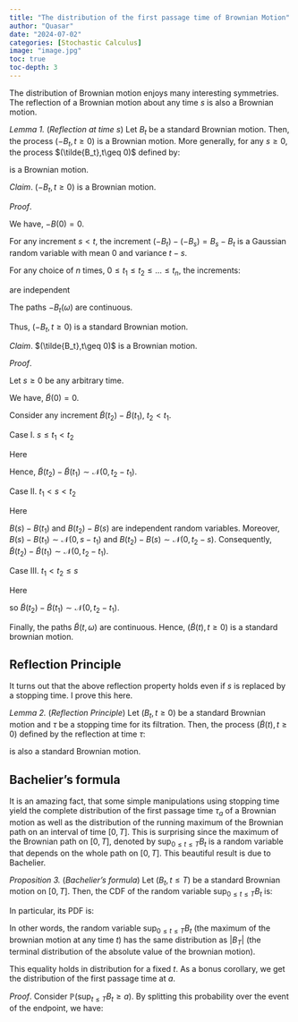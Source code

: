 ```yaml
---
title: "The distribution of the first passage time of Brownian Motion"
author: "Quasar"
date: "2024-07-02"
categories: [Stochastic Calculus]      
image: "image.jpg"
toc: true
toc-depth: 3
---
```


The distribution of Brownian motion enjoys many interesting symmetries. The reflection of a Brownian motion about any time $s$ is also a Brownian motion. 

*Lemma 1.* (*Reflection at time $s$*) Let $B_t$ be a standard Brownian motion. Then, the process $(-B_t,t \geq 0)$ is a Brownian motion. More generally, for any $s \geq 0$, the process $(\tilde{B_t},t\geq 0)$ defined by:

\begin{align*}
\tilde{B}_t = \begin{cases}
B_t & \text{ if } t\leq s\\
B_s - (B_t - B_s) & \text{ if }t > s
\end{cases}
\end{align*}

is a Brownian motion.

*Claim*. $(-B_t,t\geq 0)$ is a Brownian motion.

*Proof*.

We have, $-B(0) = 0$.

For any increment $s < t$, the increment $(-B_t) - (-B_s) = B_s - B_t$ is a Gaussian random variable with mean $0$ and variance $t - s$.

For any choice of $n$ times, $0 \leq t_1 \leq t_2 \leq \ldots \leq t_n$, the increments:

\begin{align*} 
(B_{0} - B_{t_1}), (B_{t_1} - B_{t_2}), \ldots, (B_{t_n} - B_{t_{n-1}})
\end{align*}

are independent

The paths $-B_t(\omega)$ are continuous.

Thus, $(-B_t,t\geq 0)$ is a standard Brownian motion.

*Claim*. $(\tilde{B_t},t\geq 0)$ is a Brownian motion.

*Proof*.

Let $s \geq 0$ be any arbitrary time. 

We have, $\tilde{B}(0) = 0$.

Consider any increment $\tilde{B}(t_2) - \tilde{B}(t_1)$, $t_2 < t_1$. 

Case I. $s \leq t_1 < t_2$

Here 

\begin{align*}
\tilde{B}(t_2) - \tilde{B}(t_1) &= B(s) - (B(t_2) - B(s)) - (B(s) - (B(t_1) - B(s))) \\
&= -(B(t_2) - B(t_1))
\end{align*}

Hence, $\tilde{B}(t_2) - \tilde{B}(t_1) \sim \mathcal{N}(0,t_2 - t_1)$.

Case II. $t_1 < s < t_2$

Here 

\begin{align*}
\tilde{B}(t_2) - \tilde{B}(t_1) &= B(s) - (B(t_2) - B(s)) - B(t_1)\\
&= (B(s) - B(t_1)) - (B(t_2) - B(s))
\end{align*}

$B(s) - B(t_1)$ and $B(t_2) - B(s)$ are independent random variables. Moreover, $B(s) - B(t_1) \sim \mathcal{N}(0,s - t_1)$ and $B(t_2) - B(s) \sim \mathcal{N}(0,t_2 - s)$. Consequently, $\tilde{B}(t_2) - \tilde{B}(t_1) \sim \mathcal{N}(0,t_2 - t_1)$.

Case III. $t_1 < t_2 \leq s$

Here

\begin{align*}
\tilde{B}(t_2) - \tilde{B}(t_1) &= B(t_2) - B(t_1)
\end{align*}

so $\tilde{B}(t_2) - \tilde{B}(t_1) \sim \mathcal{N}(0,t_2 - t_1)$. 

Finally, the paths $\tilde{B}(t,\omega)$ are continuous. Hence, $(\tilde{B}(t),t\geq 0)$ is a standard brownian motion.

## Reflection Principle

It turns out that the above reflection property holds even if $s$ is replaced by a stopping time. I prove this here.

*Lemma 2.* (*Reflection Principle*) Let $(B_t,t \geq 0)$ be a standard Brownian motion and $\tau$ be a stopping time for its filtration. Then, the process $(\tilde{B}(t),t\geq 0)$ defined by the reflection at time $\tau$:

\begin{align*}
\tilde{B}(t) &= \begin{cases}
B_t & \text{ if } t\leq \tau\\
B_\tau - (B_t - B_\tau) & \text{ if }t > \tau
\end{cases}
\end{align*}

is also a standard Brownian motion.

## Bachelier's formula

It is an amazing fact, that some simple manipulations using stopping time yield the complete distribution of the first passage time $\tau_a$ of a Brownian motion as well as the distribution of the running maximum of the Brownian path on an interval of time $[0,T]$. This is surprising since the maximum of the Brownian path on $[0,T]$, denoted by $\sup_{0\leq t \leq T} B_t$ is a random variable that depends on the whole path on $[0,T]$. This beautiful result is due to Bachelier.

*Proposition 3.* (*Bachelier's formula*) Let $(B_t,t\leq T)$ be a standard Brownian motion on $[0,T]$. Then, the CDF of the random variable $\sup_{0 \leq t\leq T} B_t$ is:

\begin{align*}
\mathbb{P}\left(\sup_{0\leq t \leq T} B_t \leq a\right) = \mathbb{P}(|B_T| \leq a) \quad \text{ for any }a\geq 0
\end{align*}

In particular, its PDF is:

\begin{align*}
f_{max}(a) = \frac{2}{\sqrt{2\pi T}} e^{-a^2/2T}
\end{align*}

In other words, the random variable $\sup_{0 \leq t \leq T} B_t$ (the maximum of the brownian motion at any time $t$) has the same distribution as $|B_T|$ (the terminal distribution of the absolute value of the brownian motion). 

This equality holds in distribution for a fixed $t$. As a bonus corollary, we get the distribution of the first passage time at $a$.

*Proof*. Consider $\mathbb{P}(\sup_{t \leq T} B_t \geq a)$. By splitting this probability over the event of the endpoint, we have:

\begin{align*}
\mathbb{P}(\sup_{t \leq T} B_t \geq a) &= \mathbb{P}(\sup_{t \leq T} B_t \geq a, |B_T| > a) + \mathbb{P}(\sup_{t \leq T} B_t \geq a, |B_T| \leq a)
\end{align*}